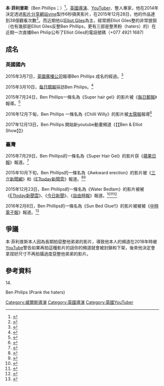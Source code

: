 {{Orphan|time=2017-06-23T22:45:02+00:00}}
{{藝人
| name                  = Ben Phillips
| type = 導演
| imagesize             = 250px
| caption               = Ben Phillips在拍攝《Stolen Selfies PRANK!!!》中
| birthname             = 
| birthdate             = {{birth date and age|1992|10|10}}
| birthplace            = {{UK}}[[威爾斯|威爾斯]][[中格拉摩根郡|中格拉摩根郡]][[布里真德市|布里真德市]]
| nationality           = {{UK}}
| deathdate             = 
| deathplace            = 
| othername             = 
| occupation            = [[導演|導演]]、[[YouTuber|YouTuber]]
| yearsactive           = [[2014|2014]]年至今
| spouse                = 
| website               = 
}}

'''本·菲利普斯'''（Ben Phillips；{{bd|1992年|10月10日}}）<ref>{{cite web|title=Ben Phillips|url=http://www.famousbirthdays.com/people/ben-phillips.html|agency=[[Famous_Birthdays|Famous Birthdays]]|accessdate=2016-06-08|5=|archive-date=2016-06-23|archive-url=https://web.archive.org/web/20160623154230/http://www.famousbirthdays.com/people/ben-phillips.html|dead-url=no}}</ref>，[[英國|英國]][[導演|導演]]、[[YouTuber|YouTuber]]、整人專家，他在2014年決定透過[[影片分享網站|影片分享網站]][[vine|vine]]製作6秒搞笑影片，在2015年12月28日，他的作品達到38億觀看次數<ref>{{cite web |author1=Ben Phillips|title=About Ben Phillips|url = https://www.facebook.com/BenPhillipsUK/info/?tab=page_info|agency=[[Facebook|Facebook]]|accessdate=2016-06-08|}}</ref>。而近期他以[[Elliot_Giles|Elliot Giles]]為主，經常將Elliot Giles整的非常狼狽（也有幾部是Elliot Giles反整Ben Phillips，更有三部是整黑粉（haters）的）在近期一次直播Ben Philip公布了Elliot Giles的電話號碼（+077 4921 1687)

==成名==
===英國國內===

2015年3月7日，[[英國廣播公司|英國廣播公司]]報導Ben Phillips 成名的經過。<ref>{{cite_news|url=http://www.bbc.co.uk/newsbeat/article/31766371/the-22-year-old-who-makes-a-living-from-vines|title=The 22-year-old who makes a living from Vines|work=《[[英國廣播公司|BBC]]》|accessdate=2017-05-23|archive-date=2017-07-12|archive-url=https://web.archive.org/web/20170712080208/http://www.bbc.co.uk/newsbeat/article/31766371/the-22-year-old-who-makes-a-living-from-vines|dead-url=no}}</ref>

2015年3月10日，[[每日鏡報|每日鏡報]]採訪Ben Philips。<ref>{{cite_news|url=http://www.mirror.co.uk/news/uk-news/meet-ben-philips---vine-5306216|title=Meet Ben Philips - the Vine star who makes £2,000 a second but just wants to make people smile|work=《[[每日鏡報|每日鏡報]]》|accessdate=2017-05-30|archive-date=2021-01-28|archive-url=https://web.archive.org/web/20210128130013/https://www.mirror.co.uk/news/uk-news/meet-ben-philips---vine-5306216|dead-url=no}}</ref>

2015年7月24日，Ben Phillips一條名為《Super hair gel》的影片被《[[每日郵報|每日郵報]]》報導。<ref>{{cite_news|url=http://www.dailymail.co.uk/femail/article-3173604/My-brush-stuck-head-Hilarious-moment-man-discovers-prankster-mate-SUPER-GLUE-hair-gel.html|title='My brush is stuck to my head!': Hilarious moment man discovers his prankster mate put SUPER GLUE in his hair gel... and has to take him to hospital to get it removed|work=《[[每日郵報|每日郵報]]》|accessdate=2017-05-30|archive-date=2016-08-26|archive-url=https://web.archive.org/web/20160826030109/http://www.dailymail.co.uk/femail/article-3173604/My-brush-stuck-head-Hilarious-moment-man-discovers-prankster-mate-SUPER-GLUE-hair-gel.html|dead-url=no}}</ref>

2016年12月下甸，Ben Phillips 一條名為《Chilli Willy》的影片被[[太陽報_(英國)|太陽報]]報導<ref>{{cite_news|url=https://www.thesun.co.uk/news/2410648/ben-phillips-chilli-willy-prank-elliot-leaves-him-seeking-medical-attention/|title=Ben Phillips pulls outrageous ‘Chilli Willy’ prank on ever-suffering Elliot … which leaves him seeking medical attention in a VERY sensitive area|work=《[[太陽報_(英國)|太陽報]]》|accessdate=2017-05-22|archive-date=2017-04-17|archive-url=https://web.archive.org/web/20170417232010/https://www.thesun.co.uk/news/2410648/ben-phillips-chilli-willy-prank-elliot-leaves-him-seeking-medical-attention/|dead-url=no}}</ref>

2017年12月13日，Ben Phillips 開始新youtube動畫頻道《【【Ben & Elliot Show】】》{{fact}}

===臺灣===
2015年7月29日，Ben Phillips的一條名為《Super Hair Gel》的影片获《[[蘋果日報_(臺灣)|蘋果日報]]》報道。<ref>{{cite_news|url=http://www.appledaily.com.tw/realtimenews/article/new/20150729/657486/|title=男子惡整好友　髮膠「加料」破壞約會|work=《[[蘋果日報_(臺灣)|蘋果日報]]》|date=2015-07-29|accessdate=2016-06-09|archive-date=2016-08-03|archive-url=https://web.archive.org/web/20160803070934/http://www.appledaily.com.tw/realtimenews/article/new/20150729/657486/|dead-url=no}}</ref>

2015年10月下旬，Ben Phillips的一條名為《Awkward erection》的影片被《[[三立新聞網|三立新聞網]]》和《[[ETtoday新聞雲|ETtoday新聞雲]]》報道。<ref>{{cite_news|url=http://www.setn.com/News.aspx?NewsID=102381|title=影／硬硬der！朋友飲料偷加威而鋼　英男勃起一整天|work=[[三立新聞網|三立新聞網]]|date=2015-10-26|accessdate=2016-06-09|archive-date=2015-10-27|archive-url=https://web.archive.org/web/20151027134234/http://www.setn.com/News.aspx?NewsID=102381|dead-url=no}}</ref><ref>{{cite_news|url=http://www.ettoday.net/news/20151027/586465.htm|title=被朋友陷害喝威而鋼飲料　男痛苦一整天「抬不起頭」|work=[[ETtoday新聞雲|ETtoday新聞雲]]|date=2015-10-27|accessdate=2016-06-09|archive-date=2016-08-07|archive-url=https://web.archive.org/web/20160807024608/http://www.ettoday.net/news/20151027/586465.htm|dead-url=no}}</ref>

2015年12月23日，Ben Phillips的一條名為《Water Bedlam》的影片被被《[[ETtoday新聞雲|ETtoday新聞雲]]》、《[[今日新聞|今日新聞]]》、《[[自由時報|自由時報]]》報道。<ref>{{cite_news|url=http://www.ettoday.net/news/20151223/617725.htm|title=惡整熟睡好友放他「湖上飄」 噗通一聲...「GG」了！ 原文網址: 惡整熟睡好友放他「湖上飄」 噗通一聲...「GG」了！|work=[[ETtoday新聞雲|ETtoday新聞雲]]|date=2015-12-23|accessdate=2016-06-09|archive-date=2016-06-01|archive-url=https://web.archive.org/web/20160601103925/http://www.ettoday.net/news/20151223/617725.htm|dead-url=no}}</ref><ref>{{cite_news|url=http://www.nownews.com/n/2015/12/23/1932049|title=惡搞熟睡好友　一睡醒發現在湖中央還不慎落水|work=《[[今日新聞|今日新聞]]》|date=2015-12-23|accessdate=2016-06-09|archive-date=2016-06-23|archive-url=https://web.archive.org/web/20160623194003/http://www.nownews.com/n/2015/12/23/1932049|dead-url=no}}</ref><ref>{{cite_news|url=http://news.ltn.com.tw/news/world/breakingnews/1548638|title=部落客惡整熟睡好友 讓他「放水流」漂到湖中|work=《[[自由時報|自由時報]]》|date=2015-12-23|accessdate=2016-06-09|archive-date=2016-07-11|archive-url=https://web.archive.org/web/20160711135244/http://news.ltn.com.tw/news/world/breakingnews/1548638|dead-url=no}}</ref>

2016年2月8日，Ben Phillips的一條名為《Sun Bed Glue!!》的影片被被被《[[中時電子報|中時電子報]]》報道。<ref>{{cite_news|url=http://tube.chinatimes.com/20160208001470-261411|title=在防曬乳中加入這東西 差點「毀容」|work=《[[中時電子報|中時電子報]]》|date=2015-02-08|accessdate=2016-06-09|archive-date=2016-05-14|archive-url=https://web.archive.org/web/20160514154542/http://tube.chinatimes.com/20160208001470-261411|dead-url=no}}</ref>

==爭議==

本·菲利普斯本人因為長期拍惡整他弟弟的影片，導致他本人的頻道在2018年時被[[YouTube|YouTube]]警告如果再拍這種影片的話你的頻道就會被封鎖和下架，後來他決定會拿捏好尺寸不再拍攝過度惡整他弟弟的影片。

==參考資料==
{{Reflist}}14.

Ben Philips (Prank the haters)
[[Category:威爾斯導演|Category:威爾斯導演]]
[[Category:英國導演|Category:英國導演]]
[[Category:英國YouTuber|Category:英國YouTuber]]